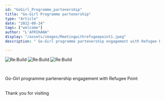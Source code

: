 ```yaml
---
id: "GoGirl_Programme_partenership"
title: "Go-Girl Programme partenership"
type: "Article"
date: "2022-08-24"
tags: ["welcome"]
author: "L'AFRIKANA"
display: "/assets/images/Meetingwithrefugeepoint1.jpeg"
description: " Go-Girl programme partenership engagement with Refugee Point"

---
```

![Re:Build](/assets/images/Meetingwithrefugeepoint1.jpeg)
![Re:Build](/assets/images/Meetingwithrefugeepoint1.jpeg)
![Re:Build](/assets/images/Meetingwithrefugeepoint1.jpeg)

<br/>

Go-Girl programme partenership engagement with Refugee Point

<br/>
Thank you for visiting
